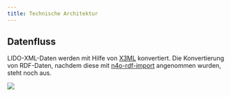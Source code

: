 ```yaml
---
title: Technische Architektur
---
```


## Datenfluss

LIDO-XML-Daten werden mit Hilfe von [X3ML](https://github.com/isl/x3ml)
konvertiert. Die Konvertierung von RDF-Daten, nachdem diese mit
[n4o-rdf-import](https://github.com/nfdi4objects/n4o-rdf-import)
angenommen wurden, steht noch aus.

![](data-flow.svg)


